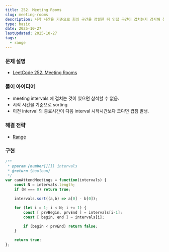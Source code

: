```yaml
---
title: 252. Meeting Rooms
slug: meeting-rooms
description: 시작 시간을 기준으로 회의 구간을 정렬한 뒤 인접 구간이 겹치는지 검사해 참석 가능 여부를 판단하는 방법
type: basic
date: 2025-10-27
lastUpdated: 2025-10-27
tags:
  - range
---
```



### 문제 설명 

* [LeetCode 252. Meeting Rooms](https://leetcode.com/problems/meeting-rooms/)


### 풀이 아이디어

* meeting intervals 에 겹치는 것이 있으면 참석할 수 없음.
* 시작 시간을 기준으로 sorting
* 이전 interval 의 종료시간이 다음 interval 시작시간보다 크다면 겹침 발생.

### 해결 전략

* [Range](../../frame/range/)

### 구현 

```typescript
/**
 * @param {number[][]} intervals
 * @return {boolean}
 */
var canAttendMeetings = function(intervals) {
    const N = intervals.length;
    if (N === 0) return true;

    intervals.sort((a,b) => a[0] - b[0]);

    for (let i = 1; i < N; i += 1) {
        const [ prvBegin, prvEnd ] = intervals[i-1];
        const [ begin, end ] = intervals[i];

        if (begin < prvEnd) return false;
    }

    return true;
};
```
